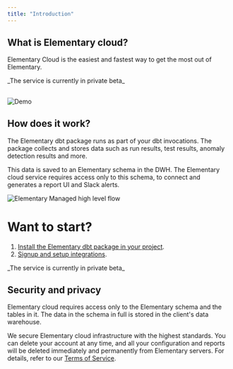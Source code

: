 ```yaml
---
title: "Introduction"
---
```


## What is Elementary cloud?

Elementary Cloud is the easiest and fastest way to get the most out of Elementary.

<Card title="Signup for details" href="https://t2taztilhde.typeform.com/to/oevDtdJn?utm_source=docs&utm_medium=cloud_docs&utm_content=v1">
  _The service is currently in private beta_ 
</Card>

##

<Frame>
  <img
    src="https://raw.githubusercontent.com/elementary-data/elementary/master/static/report_ui.gif"
    alt="Demo"
  />
</Frame>


## How does it work?

The Elementary dbt package runs as part of your dbt invocations.
The package collects and stores data such as run results, test results, anomaly detection results and more.

This data is saved to an Elementary schema in the DWH.
The Elementary cloud service requires access only to this schema, to connect and generates a report UI and Slack alerts.

<img
src="/pics/elementary-managed.png"
alt="Elementary Managed high level flow"
/>


# Want to start?

1. [Install the Elementary dbt package in your project](/cloud/onboarding/quickstart-dbt-package). 
2. [Signup and setup integrations](/cloud/onboarding/signup). 

<Card title="Signup for details" href="https://t2taztilhde.typeform.com/to/oevDtdJn?utm_source=docs&utm_medium=cloud_docs&utm_content=v1">
  _The service is currently in private beta_ 
</Card>

## Security and privacy

Elementary cloud requires access only to the Elementary schema and the tables in it.
The data in the schema in full is stored in the client's data warehouse.

We secure Elementary cloud infrastructure with the highest standards.
You can delete your account at any time, and all your configuration and reports will be deleted immediately and permanently from Elementary servers.
For details, refer to our [Terms of Service](https://www.elementary-data.com/terms-of-service).
